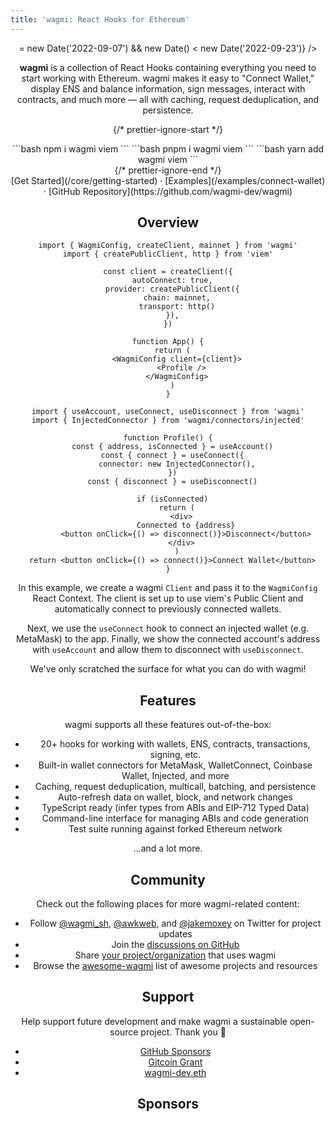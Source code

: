 ```yaml
---
title: 'wagmi: React Hooks for Ethereum'
---
```




<Header showGitcoinBanner={new Date() >= new Date('2022-09-07') && new Date() < new Date('2022-09-23')} />

**wagmi** is a collection of React Hooks containing everything you need to start working with Ethereum. wagmi makes it easy to "Connect Wallet," display ENS and balance information, sign messages, interact with contracts, and much more — all with caching, request deduplication, and persistence.

{/* prettier-ignore-start */}
<div className="max-w-xs mx-auto mt-5 mb-8 text-center install">
  <Tabs items={['npm', 'pnpm', 'yarn']}>
    <Tab>
```bash
npm i wagmi viem
```
    </Tab>
    <Tab>
```bash
pnpm i wagmi viem
```
    </Tab>
    <Tab>
```bash
yarn add wagmi viem
```
    </Tab>
  </Tabs>
</div>
{/* prettier-ignore-end */}

<div className="mb-20 text-center">
  [Get Started](/core/getting-started) · [Examples](/examples/connect-wallet) ·
  [GitHub Repository](https://github.com/wagmi-dev/wagmi)
</div>

## Overview

```tsx
import { WagmiConfig, createClient, mainnet } from 'wagmi'
import { createPublicClient, http } from 'viem'

const client = createClient({
  autoConnect: true,
  provider: createPublicClient({
    chain: mainnet,
    transport: http()
  }),
})

function App() {
  return (
    <WagmiConfig client={client}>
      <Profile />
    </WagmiConfig>
  )
}
```

```tsx
import { useAccount, useConnect, useDisconnect } from 'wagmi'
import { InjectedConnector } from 'wagmi/connectors/injected'

function Profile() {
  const { address, isConnected } = useAccount()
  const { connect } = useConnect({
    connector: new InjectedConnector(),
  })
  const { disconnect } = useDisconnect()

  if (isConnected)
    return (
      <div>
        Connected to {address}
        <button onClick={() => disconnect()}>Disconnect</button>
      </div>
    )
  return <button onClick={() => connect()}>Connect Wallet</button>
}
```

In this example, we create a wagmi `Client` and pass it to the `WagmiConfig` React Context. The client is set up to use viem's Public Client and automatically connect to previously connected wallets.

Next, we use the `useConnect` hook to connect an injected wallet (e.g. MetaMask) to the app. Finally, we show the connected account's address with `useAccount` and allow them to disconnect with `useDisconnect`.

We've only scratched the surface for what you can do with wagmi!

## Features

wagmi supports all these features out-of-the-box:

- 20+ hooks for working with wallets, ENS, contracts, transactions, signing, etc.
- Built-in wallet connectors for MetaMask, WalletConnect, Coinbase Wallet, Injected, and more
- Caching, request deduplication, multicall, batching, and persistence
- Auto-refresh data on wallet, block, and network changes
- TypeScript ready (infer types from ABIs and EIP-712 Typed Data)
- Command-line interface for managing ABIs and code generation
- Test suite running against forked Ethereum network

...and a lot more.

## Community

Check out the following places for more wagmi-related content:

- Follow [@wagmi_sh](https://twitter.com/wagmi_sh), [@awkweb](https://twitter.com/awkweb), and [@jakemoxey](https://twitter.com/jakemoxey) on Twitter for project updates
- Join the [discussions on GitHub](https://github.com/wagmi-dev/wagmi/discussions)
- Share [your project/organization](https://github.com/wagmi-dev/wagmi/discussions/201) that uses wagmi
- Browse the [awesome-wagmi](https://github.com/wagmi-dev/awesome-wagmi) list of awesome projects and resources

## Support

Help support future development and make wagmi a sustainable open-source project. Thank you 🙏

- [GitHub Sponsors](https://github.com/sponsors/wagmi-dev?metadata_campaign=docs_support)
- [Gitcoin Grant](https://wagmi.sh/gitcoin)
- [wagmi-dev.eth](https://etherscan.io/enslookup-search?search=wagmi-dev.eth)

## Sponsors

<Sponsors />
